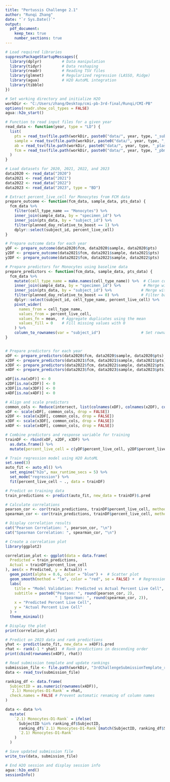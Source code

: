 ---
title: "Pertussis Challenge 2.1"
author: "Runqi Zhang"
date: "`r Sys.Date()`"
output:
  pdf_document:
    keep_tex: true
    number_sections: true
---

```{r setup}
# Load required libraries
suppressPackageStartupMessages({
  library(dplyr)         # Data manipulation
  library(tidyr)         # Data reshaping
  library(readr)         # Reading TSV files
  library(glmnet)        # Regularized regression (LASSO, Ridge)
  library(agua)          # H2O AutoML integration
  library(tibble)
})

# Set working directory and initialize H2O
workDir <- "C:/Users/zhang/Desktop/cmi-pb-3rd-final/Runqi/CMI-PB"
options(readr.show_col_types = FALSE)
agua::h2o_start()
```

```{r read-input}
# Function to read input files for a given year
read_data <- function(year, type = "LD") {
  list(
    pts = read_tsv(file.path(workDir, paste0("data/", year, type, "_subject.tsv"))),
    sample = read_tsv(file.path(workDir, paste0("data/", year, type, "_specimen.tsv"))),
    ab = read_tsv(file.path(workDir, paste0("data/", year, type, "_plasma_ab_titer.tsv"))),
    fcm = read_tsv(file.path(workDir, paste0("data/", year, type, "_pbmc_cell_frequency.tsv")))
  )
}

# Load datasets for 2020, 2021, 2022, and 2023
data2020 <- read_data("2020")
data2021 <- read_data("2021")
data2022 <- read_data("2022")
data2023 <- read_data("2023", type = "BD")
```

```{r prepare-outcome}
# Extract percent_live_cell for Monocytes from FCM data
prepare_outcome <- function(fcm_data, sample_data, pts_data) {
  fcm_data %>%
    filter(cell_type_name == "Monocytes") %>%
    inner_join(sample_data, by = "specimen_id") %>%
    inner_join(pts_data, by = "subject_id") %>%
    filter(planned_day_relative_to_boost == 1) %>%
    dplyr::select(subject_id, percent_live_cell)
}

# Prepare outcome data for each year
yDF <- prepare_outcome(data2020$fcm, data2020$sample, data2020$pts)
y2DF <- prepare_outcome(data2021$fcm, data2021$sample, data2021$pts)
y3DF <- prepare_outcome(data2022$fcm, data2022$sample, data2022$pts)
```

```{r prepare-predictors}
# Prepare predictors for Monocytes using baseline data
prepare_predictors <- function(fcm_data, sample_data, pts_data) {
  fcm_data %>%
    mutate(cell_type_name = make.names(cell_type_name)) %>%  # Clean column names
    inner_join(sample_data, by = "specimen_id") %>%          # Merge with sample data
    inner_join(pts_data, by = "subject_id") %>%             # Merge with patient data
    filter(planned_day_relative_to_boost == 0) %>%          # Filter baseline data
    dplyr::select(subject_id, cell_type_name, percent_live_cell) %>%
    pivot_wider(
      names_from = cell_type_name,
      values_from = percent_live_cell,
      values_fn = mean,  # Aggregate duplicates using the mean
      values_fill = 0    # Fill missing values with 0
    ) %>%
    column_to_rownames(var = "subject_id")                  # Set rownames
}


# Prepare predictors for each year
xDF <- prepare_predictors(data2020$fcm, data2020$sample, data2020$pts)
x2DF <- prepare_predictors(data2021$fcm, data2021$sample, data2021$pts)
x3DF <- prepare_predictors(data2022$fcm, data2022$sample, data2022$pts)
x4DF <- prepare_predictors(data2023$fcm, data2023$sample, data2023$pts)

xDF[is.na(xDF)] <- 0
x2DF[is.na(x2DF)] <- 0
x3DF[is.na(x3DF)] <- 0
x4DF[is.na(x4DF)] <- 0

# Align and scale predictors
common_cols <- Reduce(intersect, list(colnames(xDF), colnames(x2DF), colnames(x3DF), colnames(x4DF)))
xDF <- scale(xDF[, common_cols, drop = FALSE])
x2DF <- scale(x2DF[, common_cols, drop = FALSE])
x3DF <- scale(x3DF[, common_cols, drop = FALSE])
x4DF <- scale(x4DF[, common_cols, drop = FALSE])
```

```{r model training}
# Combine predictors and response variable for training
trainDF <- rbind(xDF, x2DF, x3DF) %>%
  as.data.frame() %>%
  mutate(percent_live_cell = c(yDF$percent_live_cell, y2DF$percent_live_cell, y3DF$percent_live_cell))

# Train regression model using H2O AutoML
set.seed(3)
auto_fit <- auto_ml() %>%
  set_engine("h2o", max_runtime_secs = 5) %>%
  set_mode("regression") %>%
  fit(percent_live_cell ~ ., data = trainDF)
```

```{r validation}
# Predict on training data
train_predictions <- predict(auto_fit, new_data = trainDF)$.pred

# Calculate correlations
pearson_cor <- cor(train_predictions, trainDF$percent_live_cell, method = "pearson")
spearman_cor <- cor(train_predictions, trainDF$percent_live_cell, method = "spearman")

# Display correlation results
cat("Pearson Correlation: ", pearson_cor, "\n")
cat("Spearman Correlation: ", spearman_cor, "\n")

# Create a correlation plot
library(ggplot2)

correlation_plot <- ggplot(data = data.frame(
  Predicted = train_predictions,
  Actual = trainDF$percent_live_cell
), aes(x = Predicted, y = Actual)) +
  geom_point(alpha = 0.6, color = "blue") +  # Scatter plot
  geom_smooth(method = "lm", color = "red", se = FALSE) +  # Regression line
  labs(
    title = "Model Validation: Predicted vs Actual Percent Live Cell",
    subtitle = paste0("Pearson: ", round(pearson_cor, 2), 
                      " | Spearman: ", round(spearman_cor, 2)),
    x = "Predicted Percent Live Cell",
    y = "Actual Percent Live Cell"
  ) +
  theme_minimal()

# Display the plot
print(correlation_plot)

```

```{r predict and rank}
# Predict on 2023 data and rank predictions
yhat <- predict(auto_fit, new_data = x4DF)$.pred
rhat <- rank(-1 * yhat)  # Rank predictions in descending order
print(cbind(rownames(x4DF), rhat))
```

```{r update-submission}
# Read submission template and update rankings
submission_file <- file.path(workDir, "3rdChallengeSubmissionTemplate_revised.tsv")
data <- read_tsv(submission_file)

ranking_df <- data.frame(
  SubjectID = as.numeric(rownames(x4DF)),
  `2.1) Monocytes-D1-Rank` = rhat,
  check.names = FALSE # Prevent automatic renaming of column names
)

data <- data %>%
  mutate(
    `2.1) Monocytes-D1-Rank` = ifelse(
      SubjectID %in% ranking_df$SubjectID,
      ranking_df$`2.1) Monocytes-D1-Rank`[match(SubjectID, ranking_df$SubjectID)],
      `2.1) Monocytes-D1-Rank`
    )
  )

# Save updated submission file
write_tsv(data, submission_file)
```

```{r session-info}
# End H2O session and display session info
agua::h2o_end()
sessionInfo()
```